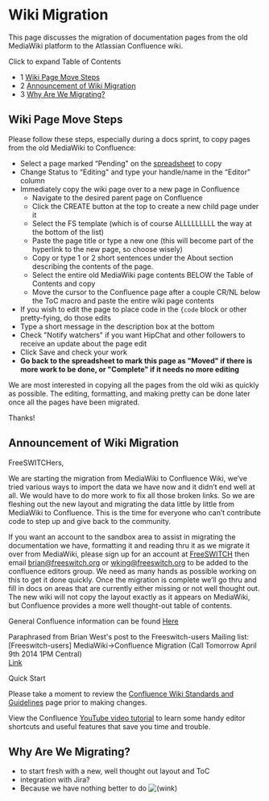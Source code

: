 
# Wiki Migration 

 

This page discusses the migration of documentation pages from the old MediaWiki platform to the Atlassian Confluence wiki.

Click to expand Table of Contents

* 1 [Wiki Page Move Steps](#wiki-page-move-steps)
* 2 [Announcement of Wiki Migration](#announcement-of-wiki-migration)
* 3 [Why Are We Migrating?](#why-are-we-migrating)

## Wiki Page Move Steps

Please follow these steps, especially during a docs sprint, to copy pages from the old MediaWiki to Confluence:

* Select a page marked “Pending" on the [spreadsheet](index.mdx#-freeswitch--contributing-documentation-) to copy
* Change Status to “Editing" and type your handle/name in the “Editor" column
* Immediately copy the wiki page over to a new page in Confluence  
   * Navigate to the desired parent page on Confluence  
   * Click the CREATE button at the top to create a new child page under it  
   * Select the FS template (which is of course ALLLLLLLLL the way at the bottom of the list)  
   * Paste the page title or type a new one (this will become part of the hyperlink to the new page, so choose wisely)  
   * Copy or type 1 or 2 short sentences under the About section describing the contents of the page.  
   * Select the entire old MediaWiki page contents BELOW the Table of Contents and copy  
   * Move the cursor to the Confluence page after a couple CR/NL below the ToC macro and paste the entire wiki page contents
* If you wish to edit the page to place code in the `{code` block or other pretty-fying, do those edits
* Type a short message in the description box at the bottom
* Check "Notify watchers" if you want HipChat and other followers to receive an update about the page edit
* Click Save and check your work
* **Go back to the spreadsheet to mark this page as "Moved" if there is more work to be done, or "Complete" if it needs no more editing**

We are most interested in copying all the pages from the old wiki as quickly as possible. The editing, formatting, and making pretty can be done later once all the pages have been migrated.

Thanks!

## Announcement of Wiki Migration

FreeSWITCHers,

We are starting the migration from MediaWiki to Confluence Wiki, we’ve tried various ways to import the data we have now and it didn’t end well at all. We would have to do more work to fix all those broken links. So we are fleshing out the new layout and migrating the data little by little from MediaWiki to Confluence. This is the time for everyone who can’t contribute code to step up and give back to the community.

If you want an account to the sandbox area to assist in migrating the documentation we have, formatting it and reading thru it as we migrate it over from MediaWiki, please sign up for an account at [FreeSWITCH](https://auth.freeswitch.org) then email [brian@freeswitch.org](mailto:brian@freeswitch.org) or [wking@freeswitch.org](mailto:wking@freeswitch.org) to be added to the confluence editors group. We need as many hands as possible working on this to get it done quickly. Once the migration is complete we’ll go thru and fill in docs on areas that are currently either missing or not well thought out. The new wiki will not copy the layout exactly as it appears on MediaWiki, but Confluence provides a more well thought-out table of contents.

General Confluence information can be found [Here](https://confluence.atlassian.com/display/DOC/Confluence+User%27s+Guide)

Paraphrased from Brian West's post to the Freeswitch-users Mailing list:  
\[Freeswitch-users\] MediaWiki->Confluence Migration (Call Tomorrow April 9th 2014 1PM Central)  
[Link](http://lists.freeswitch.org/pipermail/freeswitch-users/2014-April/104495.html)

Quick Start

Please take a moment to review the [Confluence Wiki Standards and Guidelines](./Confluence-Wiki-Standards-and-Guidelines_1049056.mdx) page prior to making changes.

View the Confluence [YouTube video tutorial](https://www.youtube.com/watch?v=uhWCMlcY%5FZw) to learn some handy editor shortcuts and useful features that save you time and trouble.

## Why Are We Migrating?

* to start fresh with a new, well thought out layout and ToC
* integration with Jira?
* Because we have nothing better to do ![(wink)](/images/icons/emoticons/wink.svg)


